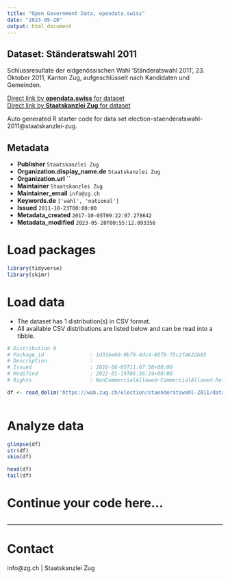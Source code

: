 ```yaml
---
title: "Open Government Data, opendata.swiss"
date: "2023-05-20"
output: html_document
---
```


## Dataset: Ständeratswahl 2011

Schlussresultate der eidgenössischen Wahl 'Ständeratswahl 2011', 23. Oktober 2011, Kanton Zug, aufgeschlüsselt nach Kandidaten und Gemeinden.

[Direct link by **opendata.swiss** for dataset](https://opendata.swiss/de/dataset/standeratswahl-2011)<br>
[Direct link by **Staatskanzlei Zug** for dataset](https://wab.zug.ch/election/staenderatswahl-2011/data)

Auto generated R starter code for data set election-staenderatswahl-2011@staatskanzlei-zug.

## Metadata

- **Publisher** `Staatskanzlei Zug`
- **Organization.display_name.de** `Staatskanzlei Zug`
- **Organization.url** ``
- **Maintainer** `Staatskanzlei Zug`
- **Maintainer_email** `info@zg.ch`
- **Keywords.de** `['wahl', 'national']`
- **Issued** `2011-10-23T00:00:00`
- **Metadata_created** `2017-10-05T09:22:07.278642`
- **Metadata_modified** `2023-05-20T00:55:12.093356`


# Load packages

```r

library(tidyverse)
library(skimr)

```

# Load data

-   The dataset has 1 distribution(s) in CSV format.
-   All available CSV distributions are listed below and can be read into a tibble.

```r

# Distribution 0
# Package_id               : 1d33be60-9bf9-4dc4-85f8-75c2f4622b95
# Description              : 
# Issued                   : 2016-06-05T11:07:58+00:00
# Modified                 : 2022-01-19T06:36:24+00:00
# Rights                   : NonCommercialAllowed-CommercialAllowed-ReferenceRequired

df <- read_delim('https://wab.zug.ch/election/staenderatswahl-2011/data-csv')



```

# Analyze data

```r

glimpse(df)
str(df)
skim(df)

head(df)
tail(df)

```

# Continue your code here...

```r

```

------------------------------------------------------------------------

# Contact

info@zg.ch | Staatskanzlei Zug
